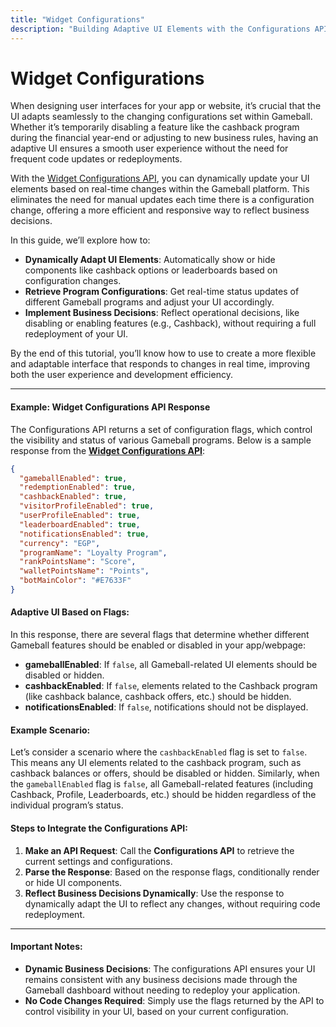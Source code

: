```yaml
---
title: "Widget Configurations"
description: "Building Adaptive UI Elements with the Configurations API"
---
```


# Widget Configurations

When designing user interfaces for your app or website, it’s crucial that the UI adapts seamlessly to the changing configurations set within Gameball. Whether it’s temporarily disabling a feature like the cashback program during the financial year-end or adjusting to new business rules, having an adaptive UI ensures a smooth user experience without the need for frequent code updates or redeployments.

With the [Widget Configurations API](../../../rest-api/configurations/widget-configuration#get-widget-configurations), you can dynamically update your UI elements based on real-time changes within the Gameball platform. This eliminates the need for manual updates each time there is a configuration change, offering a more efficient and responsive way to reflect business decisions.

In this guide, we’ll explore how to:

- **Dynamically Adapt UI Elements**: Automatically show or hide components like cashback options or leaderboards based on configuration changes.
- **Retrieve Program Configurations**: Get real-time status updates of different Gameball programs and adjust your UI accordingly.
- **Implement Business Decisions**: Reflect operational decisions, like disabling or enabling features (e.g., Cashback), without requiring a full redeployment of your UI.

By the end of this tutorial, you’ll know how to use to create a more flexible and adaptable interface that responds to changes in real time, improving both the user experience and development efficiency.

***

#### Example: Widget Configurations API Response

The Configurations API returns a set of configuration flags, which control the visibility and status of various Gameball programs. Below is a sample response from the [**Widget Configurations API**](../../rest-api/configurations/widget-configuration):

```json
{
  "gameballEnabled": true,
  "redemptionEnabled": true,
  "cashbackEnabled": true,
  "visitorProfileEnabled": true,
  "userProfileEnabled": true,
  "leaderboardEnabled": true,
  "notificationsEnabled": true,
  "currency": "EGP",
  "programName": "Loyalty Program",
  "rankPointsName": "Score",
  "walletPointsName": "Points",
  "botMainColor": "#E7633F"
}
```

#### Adaptive UI Based on Flags:

In this response, there are several flags that determine whether different Gameball features should be enabled or disabled in your app/webpage:

- **gameballEnabled**: If `false`, all Gameball-related UI elements should be disabled or hidden.
- **cashbackEnabled**: If `false`, elements related to the Cashback program (like cashback balance, cashback offers, etc.) should be hidden.
- **notificationsEnabled**: If `false`, notifications should not be displayed.

#### Example Scenario:

Let’s consider a scenario where the `cashbackEnabled` flag is set to `false`. This means any UI elements related to the cashback program, such as cashback balances or offers, should be disabled or hidden. Similarly, when the `gameballEnabled` flag is `false`, all Gameball-related features (including Cashback, Profile, Leaderboards, etc.) should be hidden regardless of the individual program’s status.

#### Steps to Integrate the Configurations API:

1. **Make an API Request**: Call the **Configurations API** to retrieve the current settings and configurations.
2. **Parse the Response**: Based on the response flags, conditionally render or hide UI components.
3. **Reflect Business Decisions Dynamically**: Use the response to dynamically adapt the UI to reflect any changes, without requiring code redeployment.

***

#### Important Notes:

- **Dynamic Business Decisions**: The configurations API ensures your UI remains consistent with any business decisions made through the Gameball dashboard without needing to redeploy your application.
- **No Code Changes Required**: Simply use the flags returned by the API to control visibility in your UI, based on your current configuration.
